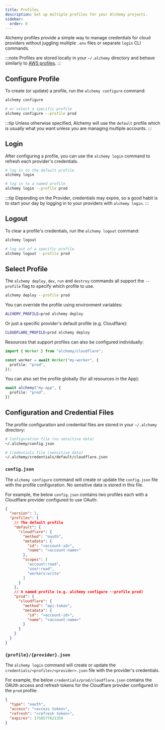 ```yaml
---
title: Profiles
description: Set up multiple profiles for your Alchemy projects.
sidebar:
  order: 0
---
```


Alchemy profiles provide a simple way to manage credentials for cloud providers without juggling multiple `.env` files or separate `login` CLI commands.

:::note
Profiles are stored locally in your `~/.alchemy` directory and behave similarly to [AWS profiles](https://docs.aws.amazon.com/cli/latest/userguide/cli-configure-profiles.html).
:::

## Configure Profile

To create (or update) a profile, run the `alchemy configure` command:

```bash
alchemy configure

# or select a specific profile
alchemy configure --profile prod
```

:::tip
Unless otherwise specified, Alchemy will use the `default` profile which is usually what you want unless you are managing multiple accounts.
:::

## Login

After configuring a profile, you can use the `alchemy login` command to refresh each provider's credentials.

```bash
# log in to the default profile
alchemy login

# log in to a named profile
alchemy login --profile prod
```

:::tip
Depending on the Provider, credentials may expire, so a good habit is to start your day by logging in to your providers with `alchemy login`.
:::

## Logout

To clear a profile's credentials, run the `alchemy logout` command:

```bash
alchemy logout

# log out of a specific profile 
alchemy logout --profile prod
```

## Select Profile

The `alchemy deploy`, `dev`, `run` and `destroy` commands all support the `--profile` flag to specify which profile to use.

```bash
alchemy deploy --profile prod
```

You can override the profile using environment variables:

```bash
ALCHEMY_PROFILE=prod alchemy deploy
```

Or just a specific provider's default profile (e.g. Cloudflare):

```bash
CLOUDFLARE_PROFILE=prod alchemy deploy
```

Resources that support profiles can also be configured individually:  
```ts
import { Worker } from "alchemy/cloudflare";

const worker = await Worker("my-worker", {
  profile: "prod",
});
```

You can also set the profile globally (for all resources in the App):
```ts
await alchemy("my-app", {
  profile: "prod",
})
```

## Configuration and Credential Files

The profile configuration and credential files are stored in your `~/.alchemy` directory:

```bash
# Configuration file (no sensitive data)
~/.alchemy/config.json 

# Credentials file (sensitive data)
~/.alchemy/credentials/default/cloudflare.json 
```

### `config.json`

The `alchemy configure` command will create or update the `config.json` file with the profile configuration. No sensitive data is stored in this file.

For example, the below `config.json` contains two profiles each with a Cloudflare provider configured to use OAuth:

```json
{
  "version": 1,
  "profiles": {
    // The default profile
    "default": {
      "cloudflare": {
        "method": "oauth",
        "metadata": {
          "id": "<account-id>",
          "name": "<account-name>"
        },
        "scopes": [
          "account:read",
          "user:read",
          "workers:write"
        ]
      }
    },
    // A named profile (e.g. alchemy configure --profile prod)
    "prod": {
      "cloudflare": {
        "method": "api-token",
        "metadata": {
          "id": "<account-id>",
          "name": "<account-name>"
        }
      }
    }
  }
}
```

### `{profile}/{provider}.json`

The `alchemy login` command will create or update the `credentials/<profile>/<provider>.json` file with the provider's credentials.

For example, the below `credentials/prod/cloudflare.json` contains the OAUth access and refresh tokens for the Cloudflare provider configured in the `prod` profile:

```json
{
  "type": "oauth",
  "access": "<access token>",
  "refresh": "<refresh token>",
  "expires": 1758577621359
}
```
